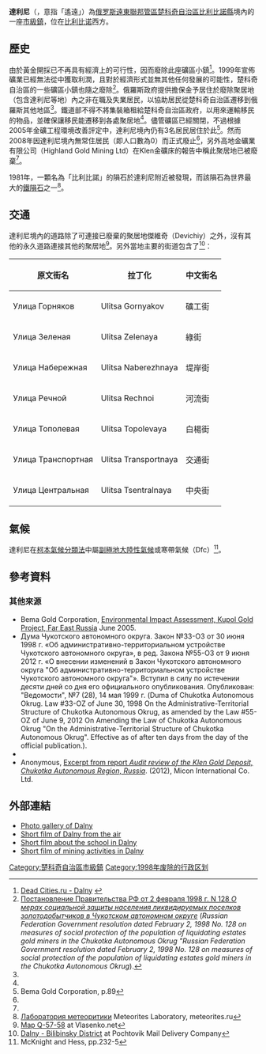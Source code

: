 {{Infobox settlement
|name = 達利尼
|native_name = Дальний
|settlement_type = 市級鎮<ref name="ATS">Law #33-OZ, Article 13.2</ref>
|latd = 67 | latm = 34 | lats = 17 | latNS = N
|longd = 160 | longm = 46 | longs = 13 | longEW = E
|image_skyline = 
|image_caption = 
|image_map = Map of Russia - Chukotka Autonomous Okrug (2008-03).svg
|map_caption = 楚科奇自治區在俄羅斯的位置
|pushpin_map=Russia Chukotka Autonomous Okrug
|pushpin_map_caption =達利尼在楚科奇自治區的位置
|coordinates_display = inline,title
|coordinates_region = RU-CHU
|subdivision_type = [[世界政區索引|國家]]
|subdivision_name = [[俄羅斯|俄羅斯]]
|subdivision_type1 = [[俄羅斯聯邦管區|聯邦管區]]
|subdivision_name1 = [[遠東聯邦管區|遠東聯邦管區]]
|subdivision_type2 = [[俄罗斯联邦主体|聯邦主體]]
|subdivision_name2 = [[楚科奇自治區|楚科奇自治區]]
|subdivision_type3 = 縣
|subdivision_name3 = [[比利比諾區|比利比諾縣]]
|established_title = 廢除
|established_date = 1998年<ref name="garant" /> 
|established_title1 = 
|established_date1 = 
|established_title2 = 
|established_date2 = 
|established_title3 = 
|established_date3 =  
|population_as_of = 2012
|population_footnotes =<ref name="Micon">Micon International, p.1</ref>
|population_total = 0
|population_density_km2 = auto
|pop_est_footnotes = 
|pop_est_as_of = 
|population_est = 
|elevation_m = 
|timezone = [[堪察加时间|PETT]]
|utc_offset = +12
|postal_code_type = {{le|俄羅斯郵區編號|Postal codes in Russia|郵區編號}}
|postal_code =  689450
|blank_name = [[車輛號牌|車輛號牌]]
|blank_info = 87
|blank1_name = {{le|俄羅斯電話區號|Telephone numbers in Russia|電話區號}}
|blank1_info = 
|blank2_name = [[俄羅斯行政區劃代碼|OKATO]]
|blank2_info = [http://classif.spb.ru/classificators/view/okt.php?st=A&kr=1&kod=77209561 77209561]
|blank3_name = OKTMO
|blank3_info = [https://classif.spb.ru/classificators/view/tma.php?st=A&kr=1&kod=77609701917 77609701917]
|website =
}}

'''達利尼'''（{{lang-ru|Да́льний}}，意指「遙遠」）為[[俄罗斯|俄罗斯]][[遠東聯邦管區|遠東聯邦管區]][[楚科奇自治區|楚科奇自治區]][[比利比諾區|比利比諾縣]]境內的一座[[市級鎮|市級鎮]]，位在[[比利比诺|比利比诺]]西方。

==歷史==
由於黃金開採已不再具有經濟上的可行性，因而廢除此座礦區小鎮<ref>[http://dead-cities.ru/city/Dalniy Dead Cities.ru - Dalny] {{webarchive|url=https://web.archive.org/web/20100305113535/http://www.dead-cities.ru/city/Dalniy |date=2010-03-05 }}</ref>。1999年宣佈礦業已經無法從中獲取利潤，且對於經濟形式並無其他任何發展的可能性，楚科奇自治區的一些礦區小鎮也隨之廢除<ref name="garant">[http://base.garant.ru/177401/ Постановление Правительства РФ от 2 февраля 1998 г. N 128 ''О мерах социальной защиты населения ликвидируемых поселков золотодобытчиков в Чукотском автономном округе''] (''Russian Federation Government resolution dated February 2, 1998 No. 128 on measures of social protection of the population of liquidating estates gold miners in the Chukotka Autonomous Okrug "Russian Federation Government resolution dated February 2, 1998 No. 128 on measures of social protection of the population of liquidating estates gold miners in the Chukotka Autonomous Okrug'').</ref>。俄羅斯政府提供擔保金予居住於廢除聚居地（包含達利尼等地）內之非在職及失業居民，以協助居民從楚科奇自治區遷移到俄羅斯其他地區<ref name="garant" />。鐵道部不得不將集裝箱租給楚科奇自治區政府，以用來運輸移民的物品，並確保讓移民能遷移到各處聚居地<ref name="garant" />。儘管礦區已經關閉，不過根據2005年{{le|庫波爾金礦場|Kupol Gold Mine|庫波爾}}金礦工程環境改善評定中，達利尼境內仍有3名居民居住於此<ref>Bema Gold Corporation, p.89</ref>。然而2008年因達利尼境內無常住居民（即人口數為0）而正式廢止<ref name="ATS" />，另外高地金礦業有限公司（Highland Gold Mining Ltd）在Klen金礦床的報告中稱此聚居地已被廢棄<ref name="Micon" />。

1981年，一顆名為「比利比諾」的隕石於達利尼附近被發現，而該隕石為世界最大的[[鐵隕石|鐵隕石]]之一<ref>[http://www.meteorites.ru/menu/encyclopaedia/hotinok2.html Лаборатория метеоритики] Meteorites Laboratory, meteorites.ru</ref>。

==交通==
達利尼境內的道路除了可連接已廢棄的聚居地傑維奇（Devichiy）之外，沒有其他的永久道路連接其他的聚居地<ref>[http://download.maps.vlasenko.net/smtm1000/q-57_58.jpg Map Q-57-58] {{webarchive|url=https://web.archive.org/web/20130502144014/http://download.maps.vlasenko.net/smtm1000/q-57_58.jpg |date=2013-05-02 }} at Vlasenko.net</ref>。另外當地主要的街道包含了<ref>[http://www.pochtovik.su/rosindex/87/87003000010s.htm Dalny - Bilibinsky District] {{Wayback|url=http://www.pochtovik.su/rosindex/87/87003000010s.htm |date=20190828144716 }} at Pochtovik Mail Delivery Company</ref>：

{| class="wikitable" style=text-align:center
|-
!原文街名
!拉丁化
!中文街名
|-
| Улицa Горняков || Ulitsa Gornyakov || 礦工街
|-
| Улицa Зеленая || Ulitsa Zelenaya || 綠街
|-
| Улицa Набережная || Ulitsa Naberezhnaya || 堤岸街
|-
| Улицa Речной || Ulitsa Rechnoi || 河流街
|-
| Улицa Тополевая || Ulitsa Topolevaya || 白楊街
|-
| Улицa Транспортная || Ulitsa Transportnaya || 交通街
|-
| Улицa Центральная || Ulitsa Tsentralnaya || 中央街
|}

==氣候==
達利尼在[[柯本氣候分類法|柯本氣候分類法]]中屬[[副極地大陸性氣候|副極地大陸性氣候]]或寒帶氣候（Dfc）<ref>McKnight and Hess, pp.232-5</ref>。

{{Weather box 
|metric first=yes
|single line=yes
|location= 達利尼
|Jan record high C=-3.5
|Feb record high C=6.9
|Mar record high C=-1
|Apr record high C=8.2
|May record high C=24.1
|Jun record high C=32.6
|Jul record high C=34
|Aug record high C=30.4
|Sep record high C=24.2
|Oct record high C=14
|Nov record high C=-1.6
|Dec record high C=4
|year record high C=32.6
|Jan high C=-31.2
|Feb high C=-28.2
|Mar high C=-18.5
|Apr high C=-6.6
|May high C=6.4
|Jun high C=17.2
|Jul high C=18.9
|Aug high C=15.4
|Sep high C=6.8
|Oct high C=-7.1
|Nov high C=-24.2
|Dec high C=-30.2
|year high C=-6.8
|Jan low C=-36.8
|Feb low C=-36
|Mar low C=-32.1
|Apr low C=-21.2
|May low C=-4.7
|Jun low C=4.9
|Jul low C=6.2
|Aug low C=3.2
|Sep low C=-1.9
|Oct low C=-14.5
|Nov low C=-30.3
|Dec low C=-35.4
|year low C=-16.6
|Jan record low C=-54.4
|Feb record low C=-53
|Mar record low C=-48.9
|Apr record low C=-40.2
|May record low C=-26.7
|Jun record low C=-5.7
|Jul record low C=-3.4
|Aug record low C=-7
|Sep record low C=-16.4
|Oct record low C=-35
|Nov record low C=-49.4
|Dec record low C=-52.4
|year record low C=-54.4
|Jan rain mm=18
|Feb rain mm=18
|Mar rain mm=6
|Apr rain mm=9
|May rain mm=9
|Jun rain mm=33
|Jul rain mm=54
|Aug rain mm=39
|Sep rain mm=21
|Oct rain mm=15
|Nov rain mm=18
|Dec rain mm=15
|year rain mm=246
|Jan snow days=31
|Feb snow days=27
|Mar snow days=20
|Apr snow days=12
|May snow days=7
|Jun snow days=2
|Jul snow days=0
|Aug snow days=0
|Sep snow days=8
|Oct snow days=20
|Nov snow days=25
|Dec snow days=31
|year snow days=176
|source 1= <ref name="meoweather" >{{Cite web |url=http://www.meoweather.com/history/Russian%20Federation/na/67.6/160.8/Dalniy.html |title=Weather averages for Dalny |publisher=meoweather.com |accessdate=2012-09-29 }}</ref>
}}

==參考資料==
{{Reflist|30em}}

===其他來源===
*Bema Gold Corporation, [http://www-wds.worldbank.org/external/default/WDSContentServer/WDSP/IB/2005/10/27/000160016_20051027170120/Rendered/PDF/E120010vol1011ESIA16129105.pdf Environmental Impact Assessment, Kupol Gold Project, Far East Russia] June 2005.
*Дума Чукотского автономного округа. Закон №33-ОЗ от 30 июня 1998 г. «Об административно-территориальном устройстве Чукотского автономного округа», в ред. Закона №55-ОЗ от 9 июня 2012 г. «О внесении изменений в Закон Чукотского автономного округа "Об административно-территориальном устройстве Чукотского автономного округа"». Вступил в силу по истечении десяти дней со дня его официального опубликования. Опубликован: "Ведомости", №7 (28), 14 мая 1999 г. (Duma of Chukotka Autonomous Okrug. Law #33-OZ of June 30, 1998 On the Administrative-Territorial Structure of Chukotka Autonomous Okrug, as amended by the Law #55-OZ of June 9, 2012 On Amending the Law of Chukotka Autonomous Okrug "On the Administrative-Territorial Structure of Chukotka Autonomous Okrug". Effective as of after ten days from the day of the official publication.).  {{ru icon}}
*{{cite book |author1=McKnight, Tom L |author2=Hess, Darrel | year=2000 | chapter=Climate Zones and Types |  title=Physical Geography: A Landscape Appreciation |url=https://archive.org/details/physicalgeographmckn | location=Upper Saddle River, NJ | publisher=Prentice Hall | isbn=0-13-020263-0}}
*Anonymous, [https://web.archive.org/web/20121018132538/http://www.highlandgold.com/~/media/Files/H/Highland-Gold-Mining/investor/reports/od/klen-project-production-details.pdf Excerpt from report ''Audit review of the Klen Gold Deposit, Chukotka Autonomous Region, Russia'']. (2012), Micon International Co. Ltd.

==外部連結==
*[http://dalnenskiy.narod.ru/photoalbum3.html Photo gallery of Dalny]
*[http://video.google.com/videoplay?docid=-5311896403239139557# Short film of Dalny from the air]
*[http://video.google.com/videoplay?docid=6947509833811962698# Short film about the school in Dalny]
*[http://video.google.com/videoplay?docid=6253588139305704973# Short film of mining activities in Dalny]


{{DEFAULTSORT:Dalny}}
[[Category:楚科奇自治區市級鎮|Category:楚科奇自治區市級鎮]]
[[Category:1998年废除的行政区划|Category:1998年废除的行政区划]]